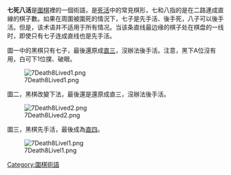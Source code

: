 {{Unreferenced|time=2012-01-22T11:32:10+00:00 }}
'''七死八活'''是[[圍棋|圍棋]]裡的一個術語，是[[死活|死活]]中的常見棋形，七和八指的是在二路連成直線的棋子數。如果在周圍被圍死的情況下，七子是先手活、後手死，八子可以後手活。但是，该术语并不适用于所有情况。当该条直线最边缘的棋子处在棋盘的一线时，即使只有七子连成直线也是先手活。

圖一中的黑棋只有七子，最後還原成[[直三|直三]]，沒辦法後手活。注意，黑下A位沒有用，白可下1位撲、破眼。

[[File:7Death8Lived1.png|none]]

圖二，黑棋改變下法，最後還是還原成直三，沒辦法後手活。

[[File:7Death8Lived2.png|none]]

圖三，黑棋先手活，最後成為[[直四|直四]]。

[[File:7Death8Livel1.png|none]]

{{圍棋術語}}
{{Board-stub}}
[[Category:圍棋術語|Category:圍棋術語]]